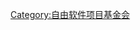 {{Catmore|Apache软件基金会}}
{{Commonscat|Apache Software Foundation}}

[[Category:自由软件项目基金会|Category:自由软件项目基金会]]